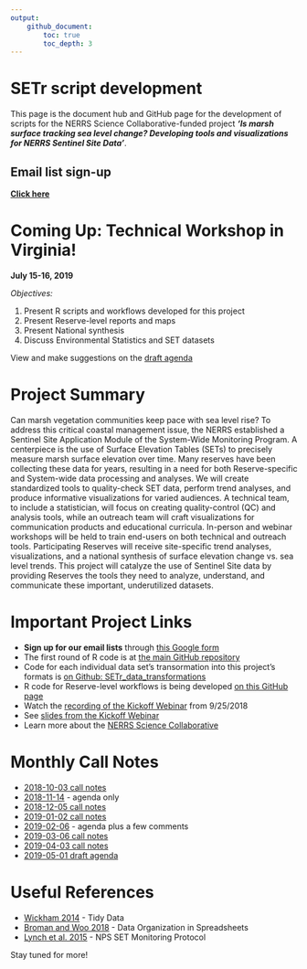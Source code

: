 ```yaml
---
output: 
    github_document:
        toc: true
        toc_depth: 3
---
```


# SETr script development  

This page is the document hub and GitHub page for the development of scripts for the NERRS Science Collaborative-funded project *__'Is marsh surface tracking sea level change? Developing tools and visualizations for NERRS Sentinel Site Data'__*.

## Email list sign-up  

**[Click here](https://goo.gl/forms/CLWmBm2cexEhEhZt1)**  

# Coming Up: Technical Workshop in Virginia!  

__July 15-16, 2019__  

*Objectives:*  

1.  Present R scripts and workflows developed for this project  
2.  Present Reserve-level reports and maps  
3.  Present National synthesis  
4.  Discuss Environmental Statistics and SET datasets  

View and make suggestions on the [draft agenda](https://docs.google.com/document/d/1sS_sPXOSiFwyOeIeL4DK96Nnot4F3wMXMnpvqFCj70A/edit?usp=sharing)  

# Project Summary  

Can marsh vegetation communities keep pace with sea level rise? To address this critical coastal management issue, the NERRS established a Sentinel Site Application Module of the System-Wide Monitoring Program. A centerpiece is the use of Surface Elevation Tables (SETs) to precisely measure marsh surface elevation over time. Many reserves have been collecting these data for years, resulting in a need for both Reserve-specific and System-wide data processing and analyses. We will create standardized tools to quality-check SET data, perform trend analyses, and produce informative visualizations for varied audiences. A technical team, to include a statistician, will focus on creating quality-control (QC) and analysis tools, while an outreach team will craft visualizations for communication products and educational curricula. In-person and webinar workshops will be held to train end-users on both technical and outreach tools. Participating Reserves will receive site-specific trend analyses, visualizations, and a national synthesis of surface elevation change vs. sea level trends. This project will catalyze the use of Sentinel Site data by providing Reserves the tools they need to analyze, understand, and communicate these important, underutilized datasets.  


# Important Project Links  

+  __Sign up for our email lists__ through [this Google form](https://goo.gl/forms/CLWmBm2cexEhEhZt1)  
+  The first round of R code is at [the main GitHub repository](https://github.com/swmpkim/SETr_script_development)  
+  Code for each individual data set's transormation into this project's formats is [on Github: SETr_data_transformations](https://github.com/swmpkim/SETr_data_transformations)
+  R code for Reserve-level workflows is being developed [on this GitHub page](https://github.com/swmpkim/SETr_Reserve_Template)
+  Watch the [recording of the Kickoff Webinar](https://youtu.be/Gc7YedK1Ek0) from 9/25/2018  
+  See [slides from the Kickoff Webinar](https://drive.google.com/file/d/1LIT80g_CfRJH2dKXbORHGesQy1uNUJP7/view?usp=sharing)  
+  Learn more about the [NERRS Science Collaborative](http://graham.umich.edu/water/nerrs)

# Monthly Call Notes  

+  [2018-10-03 call notes](https://drive.google.com/file/d/1zY7R2lVdmK55RjfMdRA9T9demga-JQ9G/view?usp=sharing)  
+  [2018-11-14](https://docs.google.com/document/d/1VeeC3II5p5dBNeFu-5YOTQ4BTEOp6vOk3iMdIGL_czY/edit?usp=sharing) - agenda only  
+  [2018-12-05 call notes](https://docs.google.com/document/d/1aPa10OZSupNXOZ5Lqvnm3WFn-ml-m6pxmbO_635APHo/edit?usp=sharing)  
+  [2019-01-02 call notes](https://docs.google.com/document/d/1FBiCwsmRTZBzv2r5Jivejd9CDH5PMTl9Nl6L2YTNs3Y/edit?usp=sharing)  
+  [2019-02-06](https://docs.google.com/document/d/1N_vqzJ_Gw1tDz1KcsPX-vN1e72Q7lszEAxL7xKhjeBE/edit?usp=sharing) - agenda plus a few comments  
+  [2019-03-06 call notes](https://docs.google.com/document/d/1kUFrqOYmvoSWUPs05o_Y8acmtEnLFdziGJ6xbxlo-xA/edit?usp=sharing)  
+  [2019-04-03 call notes](https://docs.google.com/document/d/19XfNi2tOs-HACxHfqxb_4F5MEZCtKzyyrAAkGKII32Q/edit?usp=sharing)  
+  [2019-05-01 draft agenda](https://docs.google.com/document/d/1sXo0iAO8OdT7NpkUUL7gW0CkiF9B0lRWSfMjCzq-o9Y/edit?usp=sharing)  

# Useful References  

+  [Wickham 2014](https://www.jstatsoft.org/article/view/v059i10) - Tidy Data  
+  [Broman and Woo 2018](https://www.tandfonline.com/doi/abs/10.1080/00031305.2017.1375989) - Data Organization in Spreadsheets  
+  [Lynch et al. 2015](https://irma.nps.gov/DataStore/Reference/Profile/2225005) - NPS SET Monitoring Protocol 


Stay tuned for more!